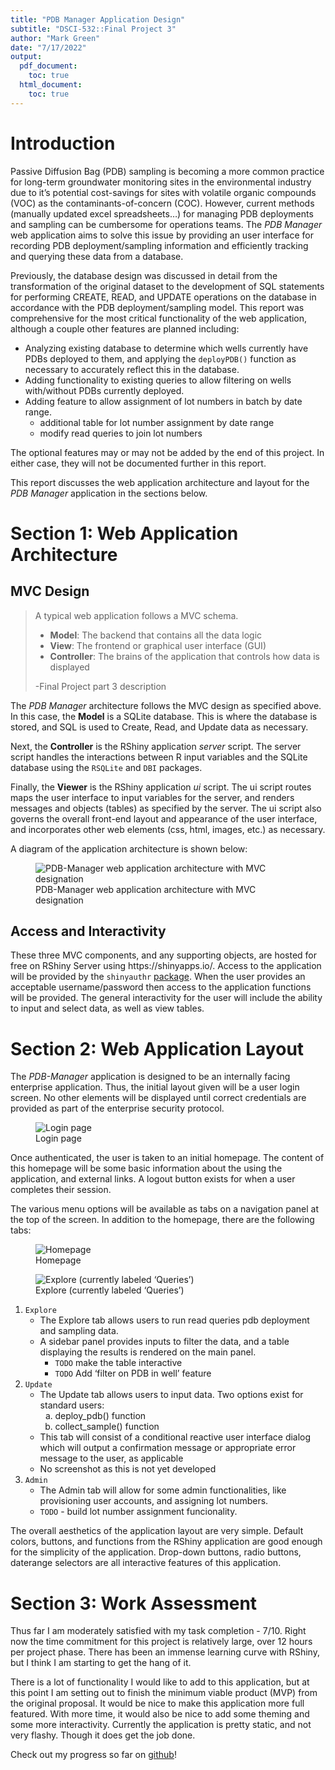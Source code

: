 ```yaml
---
title: "PDB Manager Application Design"
subtitle: "DSCI-532::Final Project 3"
author: "Mark Green"
date: "7/17/2022"
output:
  pdf_document: 
    toc: true
  html_document: 
    toc: true
---
```


\newpage

# Introduction

Passive Diffusion Bag (PDB) sampling is becoming a more common practice for long-term groundwater monitoring sites in the environmental industry due to it's potential cost-savings for sites with volatile organic compounds (VOC) as the contaminants-of-concern (COC). However, current methods (manually updated excel spreadsheets...) for managing PDB deployments and sampling can be cumbersome for operations teams. The *PDB Manager* web application aims to solve this issue by providing an user interface for recording PDB deployment/sampling information and efficiently tracking and querying these data from a database. 

Previously, the database design was discussed in detail from the transformation of the original dataset to the development of SQL statements for performing CREATE, READ, and UPDATE operations on the database in accordance with the PDB deployment/sampling model. This report was comprehensive for the most critical functionality of the web application, although a couple other features are planned including:

- Analyzing existing database to determine which wells currently have PDBs deployed to them, and applying the `deployPDB()` function as necessary to accurately reflect this in the database. 
- Adding functionality to existing queries to allow filtering on wells with/without PDBs currently deployed. 
- Adding feature to allow assignment of lot numbers in batch by date range.
    + additional table for lot number assignment by date range
    + modify read queries to join lot numbers

The optional features may or may not be added by the end of this project. In either case, they will not be documented further in this report. 

This report discusses the web application architecture and layout for the *PDB Manager* application in the sections below. 

\newpage

# Section 1: Web Application Architecture

## MVC Design

> A typical web application follows a MVC schema.
> 
> - **Model**: The backend that contains all the data logic
> - **View**: The frontend or graphical user interface (GUI)
> - **Controller**: The brains of the application that controls how data is displayed
>
> -Final Project part 3 description
>

The *PDB Manager* architecture follows the MVC design as specified above. In this case, the **Model** is a SQLite database. This is where the database is stored, and SQL is used to Create, Read, and Update data as necessary. 

Next, the **Controller** is the RShiny application *server* script. The server script handles the interactions between R input variables and the SQLite database using the `RSQLite` and `DBI` packages. 

Finally, the **Viewer** is the RShiny application *ui* script. The ui script routes maps the user interface to input variables for the server, and renders messages and objects (tables) as specified by the server. The ui script also governs the overall front-end layout and appearance of the user interface, and incorporates other web elements (css, html, images, etc.) as necessary. 

A diagram of the application architecture is shown below:

![PDB-Manager web application architecture with MVC designation](RShiny_appdiagram_mvc.png)

## Access and Interactivity

These three MVC components, and any supporting objects, are hosted for free on RShiny Server using https://shinyapps.io/. Access to the application will be provided by the `shinyauthr` [package](https://paul.rbind.io/shinyauthr/). When the user provides an acceptable username/password then access to the application functions will be provided. The general interactivity for the user will include the ability to input and select data, as well as view tables. 

\newpage

# Section 2: Web Application Layout

The *PDB-Manager* application is designed to be an internally facing enterprise application. Thus, the initial layout given will be a user login screen. No other elements will be displayed until correct credentials are provided as part of the enterprise security protocol. 

![Login page](login_page.png)

Once authenticated, the user is taken to an initial homepage. The content of this homepage will be some basic information about the using the application, and external links. A logout button exists for when a user completes their session. 

The various menu options will be available as tabs on a navigation panel at the top of the screen. In addition to the homepage, there are the following tabs:

![Homepage](homepage.png)

![Explore (currently labeled 'Queries')](explore_page.png)

1. `Explore`
    - The Explore tab allows users to run read queries pdb deployment and sampling data. 
    - A sidebar panel provides inputs to filter the data, and a table displaying the results is rendered on the main panel.
        + `TODO` make the table interactive
        + `TODO` Add 'filter on PDB in well' feature

2. `Update`
    - The Update tab allows users to input data. Two options exist for standard users:
        a. deploy_pdb() function
        b. collect_sample() function
    - This tab will consist of a conditional reactive user interface dialog which will output a confirmation message or appropriate error message to the user, as applicable
    - No screenshot as this is not yet developed
    
3. `Admin`
    - The Admin tab will allow for some admin functionalities, like provisioning user accounts, and assigning lot numbers. 
    - `TODO` - build lot number assignment funcionality.

The overall aesthetics of the application layout are very simple. Default colors, buttons, and functions from the RShiny application are good enough for the simplicity of the application. Drop-down buttons, radio buttons, daterange selectors are all interactive features of this application. 

\newpage

# Section 3: Work Assessment

Thus far I am moderately satisfied with my task completion - 7/10. Right now the time commitment for this project is relatively large, over 12 hours per project phase. There has been an immense learning curve with RShiny, but I think I am starting to get the hang of it.

There is a lot of functionality I would like to add to this application, but at this point I am setting out to finish the minimum viable product (MVP) from the original proposal. It would be nice to make this application more full featured. With more time, it would also be nice to add some theming and some more interactivity. Currently the application is pretty static, and not very flashy. Though it does get the job done. 

Check out my progress so far on [github](https://github/greenmmq/well_manager)!
